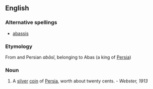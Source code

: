 ==English==

===Alternative spellings===
*[[abassis]]

===Etymology===
From {{Ar.}} and Persian ''abāsĩ'', belonging to Abas (a king of [[Persia]])

===Noun===
{{en-noun}}

#A [[silver]] [[coin]] of [[Persia]], worth about twenty cents. - ''Webster, 1913''
